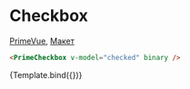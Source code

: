 

<Meta title="Prime/Form/Checkbox" />

# Checkbox

[PrimeVue](https://primevue.org/checkbox/), [Макет](<https://www.figma.com/design/4TYeki0MDLhfPGJstbIicf/UI-kit-PrimeFace-(DS)?node-id=484-5316&node-type=section&t=IsZXcTeGDFf3VTNt-0>)

```html dark
<PrimeCheckbox v-model="checked" binary />
```

<Story name="Primary">{Template.bind({})}</Story>
